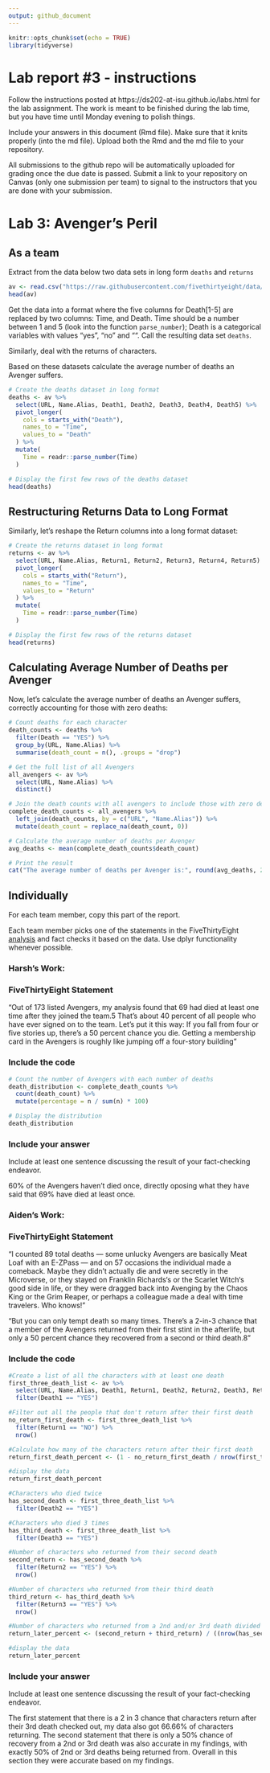 ---
output: github_document
---

<!-- README.md is generated from README.Rmd. Please edit the README.Rmd file -->


```{r setup, include=FALSE}
knitr::opts_chunk$set(echo = TRUE)
library(tidyverse)
```

# Lab report #3 - instructions

Follow the instructions posted at https://ds202-at-isu.github.io/labs.html for the lab assignment. The work is meant to be finished during the lab time, but you have time until Monday evening to polish things.

Include your answers in this document (Rmd file). Make sure that it knits properly (into the md file). Upload both the Rmd and the md file to your repository.  

All submissions to the github repo will be automatically uploaded for grading once the due date is passed.
Submit a link to your repository on Canvas (only one submission per team) to signal to the instructors that you are done with your submission.

# Lab 3: Avenger's Peril

## As a team

Extract from the data below two data sets in long form `deaths` and `returns`

```{r}
av <- read.csv("https://raw.githubusercontent.com/fivethirtyeight/data/master/avengers/avengers.csv", stringsAsFactors = FALSE)
head(av)
```

Get the data into a format where the five columns for Death[1-5] are replaced by two columns: Time, and Death. Time should be a number between 1 and 5 (look into the function `parse_number`); Death is a categorical variables with values "yes", "no" and "". Call the resulting data set `deaths`. 

Similarly, deal with the returns of characters.

Based on these datasets calculate the average number of deaths an Avenger suffers. 

```{r}
# Create the deaths dataset in long format
deaths <- av %>%
  select(URL, Name.Alias, Death1, Death2, Death3, Death4, Death5) %>%
  pivot_longer(
    cols = starts_with("Death"),
    names_to = "Time",
    values_to = "Death"
  ) %>%
  mutate(
    Time = readr::parse_number(Time)
  )

# Display the first few rows of the deaths dataset
head(deaths)
```

## Restructuring Returns Data to Long Format

Similarly, let's reshape the Return columns into a long format dataset:

```{r}
# Create the returns dataset in long format
returns <- av %>%
  select(URL, Name.Alias, Return1, Return2, Return3, Return4, Return5) %>%
  pivot_longer(
    cols = starts_with("Return"),
    names_to = "Time",
    values_to = "Return"
  ) %>%
  mutate(
    Time = readr::parse_number(Time)
  )

# Display the first few rows of the returns dataset
head(returns)
```

## Calculating Average Number of Deaths per Avenger

Now, let's calculate the average number of deaths an Avenger suffers, correctly accounting for those with zero deaths:

```{r}
# Count deaths for each character
death_counts <- deaths %>%
  filter(Death == "YES") %>%
  group_by(URL, Name.Alias) %>%
  summarise(death_count = n(), .groups = "drop")

# Get the full list of all Avengers
all_avengers <- av %>%
  select(URL, Name.Alias) %>%
  distinct()

# Join the death counts with all avengers to include those with zero deaths
complete_death_counts <- all_avengers %>%
  left_join(death_counts, by = c("URL", "Name.Alias")) %>%
  mutate(death_count = replace_na(death_count, 0))

# Calculate the average number of deaths per Avenger
avg_deaths <- mean(complete_death_counts$death_count)

# Print the result
cat("The average number of deaths per Avenger is:", round(avg_deaths, 2))
```

## Individually

For each team member, copy this part of the report. 

Each team member picks one of the statements in the FiveThirtyEight [analysis](https://fivethirtyeight.com/features/avengers-death-comics-age-of-ultron/) and fact checks it based on the data. Use dplyr functionality whenever possible.


### Harsh's Work:

### FiveThirtyEight Statement

"Out of 173 listed Avengers, my analysis found that 69 had died at least one time after they joined the team.5 That’s about 40 percent of all people who have ever signed on to the team. Let’s put it this way: If you fall from four or five stories up, there’s a 50 percent chance you die. Getting a membership card in the Avengers is roughly like jumping off a four-story building"

### Include the code

```{r}
# Count the number of Avengers with each number of deaths
death_distribution <- complete_death_counts %>%
  count(death_count) %>%
  mutate(percentage = n / sum(n) * 100)

# Display the distribution
death_distribution
```
### Include your answer

Include at least one sentence discussing the result of your fact-checking endeavor.

60% of the Avengers haven't died once, directly oposing what they have said that 69% have died at least once.

### Aiden's Work:

### FiveThirtyEight Statement

"I counted 89 total deaths — some unlucky Avengers are basically Meat Loaf with an E-ZPass — and on 57 occasions the individual made a comeback. Maybe they didn’t actually die and were secretly in the Microverse, or they stayed on Franklin Richards‘s or the Scarlet Witch‘s good side in life, or they were dragged back into Avenging by the Chaos King or the Grim Reaper, or perhaps a colleague made a deal with time travelers. Who knows!"

"But you can only tempt death so many times. There’s a 2-in-3 chance that a member of the Avengers returned from their first stint in the afterlife, but only a 50 percent chance they recovered from a second or third death.8"

### Include the code

```{r}
#Create a list of all the characters with at least one death
first_three_death_list <- av %>%
  select(URL, Name.Alias, Death1, Return1, Death2, Return2, Death3, Return3) %>%
  filter(Death1 == "YES")

#Filter out all the people that don't return after their first death
no_return_first_death <- first_three_death_list %>%
  filter(Return1 == "NO") %>%
  nrow()

#Calculate how many of the characters return after their first death
return_first_death_percent <- (1 - no_return_first_death / nrow(first_three_death_list)) * 100

#display the data
return_first_death_percent

#Characters who died twice
has_second_death <- first_three_death_list %>%
  filter(Death2 == "YES")

#Characters who died 3 times
has_third_death <- first_three_death_list %>%
  filter(Death3 == "YES")

#Number of characters who returned from their second death
second_return <- has_second_death %>%
  filter(Return2 == "YES") %>%
  nrow()

#Number of characters who returned from their third death
third_return <- has_third_death %>%
  filter(Return3 == "YES") %>%
  nrow()

#Number of characters who returned from a 2nd and/or 3rd death divided by the number of characters who had a 2nd or 3rd death
return_later_percent <- (second_return + third_return) / ((nrow(has_second_death) + nrow(has_third_death)))

#display the data
return_later_percent
```
### Include your answer

Include at least one sentence discussing the result of your fact-checking endeavor.

The first statement that there is a 2 in 3 chance that characters return after their 3rd death checked out, my data also got 66.66% of characters returning. The second statement that there is only a 50% chance of recovery from a 2nd or 3rd death was also accurate in my findings, with exactly 50% of 2nd or 3rd deaths being returned from. Overall in this section they were accurate based on my findings. 
